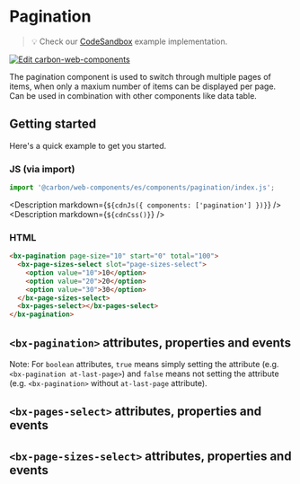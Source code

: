 
# Pagination

> 💡 Check our
> [CodeSandbox](https://codesandbox.io/s/github/carbon-design-system/carbon-for-ibm-dotcom/tree/main/packages/carbon-web-components/examples/codesandbox/basic/components/pagination)
> example implementation.

[![Edit carbon-web-components](https://codesandbox.io/static/img/play-codesandbox.svg)](https://codesandbox.io/s/github/carbon-design-system/carbon-for-ibm-dotcom/tree/main/packages/carbon-web-components/examples/codesandbox/basic/components/pagination)

The pagination component is used to switch through multiple pages of items, when
only a maxium number of items can be displayed per page. Can be used in
combination with other components like data table.

## Getting started

Here's a quick example to get you started.

### JS (via import)

```javascript
import '@carbon/web-components/es/components/pagination/index.js';
```

<Description markdown={`${cdnJs({ components: ['pagination'] })}`} />
<Description markdown={`${cdnCss()}`} />

### HTML

```html
<bx-pagination page-size="10" start="0" total="100">
  <bx-page-sizes-select slot="page-sizes-select">
    <option value="10">10</option>
    <option value="20">20</option>
    <option value="30">30</option>
  </bx-page-sizes-select>
  <bx-pages-select></bx-pages-select>
</bx-pagination>
```

## `<bx-pagination>` attributes, properties and events

Note: For `boolean` attributes, `true` means simply setting the attribute (e.g.
`<bx-pagination at-last-page>`) and `false` means not setting the attribute
(e.g. `<bx-pagination>` without `at-last-page` attribute).

<Props of="bx-pagination" />

## `<bx-pages-select>` attributes, properties and events

<Props of="bx-pages-select" />

## `<bx-page-sizes-select>` attributes, properties and events

<Props of="bx-page-sizes-select" />
